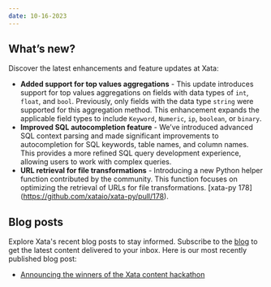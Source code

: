 ```yaml
---
date: 10-16-2023
---
```


## What’s new?

Discover the latest enhancements and feature updates at Xata:

- **Added support for top values aggregations** - This update introduces support for top values aggregations on fields with data types of `int`, `float`, and `bool`. Previously, only fields with the data type `string` were supported for this aggregation method. This enhancement expands the applicable field types to include `Keyword`, `Numeric`, `ip`, `boolean`, or `binary`.
- **Improved SQL autocompletion feature** - We’ve introduced advanced SQL context parsing and made significant improvements to autocompletion for SQL keywords, table names, and column names. This provides a more refined SQL query development experience, allowing users to work with complex queries.
- **URL retrieval for file transformations** - Introducing a new Python helper function contributed by the community. This function focuses on optimizing the retrieval of URLs for file transformations. [xata-py 178] (https://github.com/xataio/xata-py/pull/178).

## Blog posts

Explore Xata's recent blog posts to stay informed. Subscribe to the [blog](https://xata.io/blog) to get the latest content delivered to your inbox. Here is our most recently published blog post:

- [Announcing the winners of the Xata content hackathon](https://xata.io/blog/content-hackathon-winners-2023)
